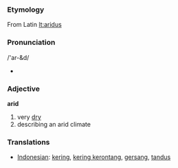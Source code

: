 === Etymology ===
From Latin [[lt:aridus]]

=== Pronunciation ===
/'ar-&d/
*{{audio|en-us-arid.ogg|Audio (US)}}

=== Adjective ===

'''arid'''

# very [[dry]]
# describing an arid climate

=== Translations ===
*[[Indonesian]]: [[kering]], [[kering kerontang]], [[gersang]], [[tandus]]